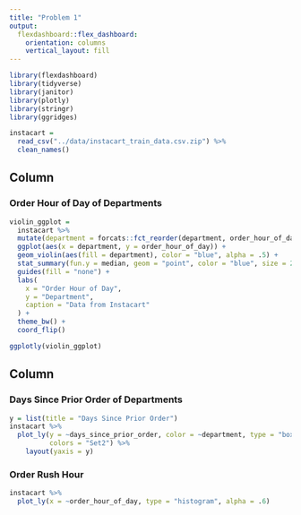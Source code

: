 ```yaml
---
title: "Problem 1"
output: 
  flexdashboard::flex_dashboard:
    orientation: columns
    vertical_layout: fill
---
```


```r
library(flexdashboard)
library(tidyverse)
library(janitor)
library(plotly)
library(stringr)
library(ggridges)

instacart = 
  read_csv("../data/instacart_train_data.csv.zip") %>% 
  clean_names()
```

Column {data-width=600}
-----------------------------------------------------------------------

### Order Hour of Day of Departments

```r
violin_ggplot = 
  instacart %>%
  mutate(department = forcats::fct_reorder(department, order_hour_of_day, fun = IQR)) %>%
  ggplot(aes(x = department, y = order_hour_of_day)) +
  geom_violin(aes(fill = department), color = "blue", alpha = .5) +
  stat_summary(fun.y = median, geom = "point", color = "blue", size = 2) +
  guides(fill = "none") +
  labs(
    x = "Order Hour of Day",
    y = "Department",
    caption = "Data from Instacart"
  ) +
  theme_bw() +
  coord_flip()

ggplotly(violin_ggplot)
```

Column {data-width=400}
-----------------------------------------------------------------------

### Days Since Prior Order of Departments

```r
y = list(title = "Days Since Prior Order")
instacart %>%
  plot_ly(y = ~days_since_prior_order, color = ~department, type = "box",
          colors = "Set2") %>% 
    layout(yaxis = y)
```

### Order Rush Hour

```r
instacart %>% 
  plot_ly(x = ~order_hour_of_day, type = "histogram", alpha = .6)
```

